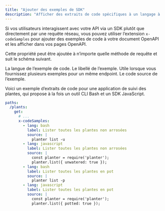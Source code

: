 ```yaml
---
title: "Ajouter des exemples de SDK"
description: "Afficher des extraits de code spécifiques à un langage à côté de vos endpoints API pour montrer aux développeurs comment utiliser vos SDK"
---
```


Si vos utilisateurs interagissent avec votre API via un SDK plutôt que directement par une requête réseau, vous pouvez utiliser l’extension `x-codeSamples` pour ajouter des exemples de code à votre document OpenAPI et les afficher dans vos pages OpenAPI.

Cette propriété peut être ajoutée à n’importe quelle méthode de requête et suit le schéma suivant.

<ParamField body="lang" type="string" required>
  La langue de l’exemple de code.
</ParamField>

<ParamField body="label" type="string">
  Le libellé de l’exemple. Utile lorsque vous fournissez plusieurs exemples pour un même endpoint.
</ParamField>

<ParamField body="source" type="string" required>
  Le code source de l’exemple.
</ParamField>

Voici un exemple d’extraits de code pour une application de suivi des plantes, qui propose à la fois un outil CLI Bash et un SDK JavaScript.

```yaml
paths:
  /plants:
    get:
      # ...
      x-codeSamples:
        - lang: bash
          label: Lister toutes les plantes non arrosées
          source: |
            planter list -u
        - lang: javascript
          label: Lister toutes les plantes non arrosées
          source: |
            const planter = require('planter');
            planter.list({ unwatered: true });
        - lang: bash
          label: Lister toutes les plantes en pot
          source: |
            planter list -p
        - lang: javascript
          label: Lister toutes les plantes en pot
          source: |
            const planter = require('planter');
            planter.list({ potted: true });
```

